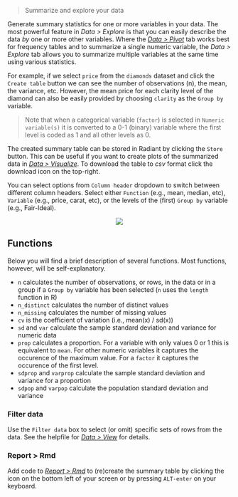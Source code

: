 > Summarize and explore your data

Generate summary statistics for one or more variables in your data. The most powerful feature in _Data > Explore_ is that you can easily describe the data _by_ one or more other variables. Where the <a href="https://radiant-rstats.github.io/docs/data/pivot.html" target="_blank">_Data > Pivot_</a> tab works best for frequency tables and to summarize a single numeric variable, the _Data > Explore_ tab allows you to summarize multiple variables at the same time using various statistics.

For example, if we select `price` from the `diamonds` dataset and click the `Create table` button we can see the number of observations (n), the mean, the variance, etc. However, the mean price for each clarity level of the diamond can also be easily provided by choosing `clarity` as the `Group by` variable.

> Note that when a categorical variable (`factor`) is selected in `Numeric variable(s)` it is converted to a 0-1 (binary) variable where the first level is coded as 1 and all other levels as 0.

The created summary table can be stored in Radiant by clicking the `Store` button. This can be useful if you want to create plots of the summarized data in <a href="https://radiant-rstats.github.io/docs/data/visualize.html" target="_blank">_Data > Visualize_</a>. To download the table to _csv_ format click the download icon on the top-right.

You can select options from `Column header` dropdown to switch between different column headers. Select either `Function` (e.g., mean, median, etc), `Variable` (e.g., price, carat, etc), or the levels of the (first) `Group by` variable (e.g., Fair-Ideal).

<p align="center"><img src="https://radiant-rstats.github.io/docs/data/figures//explore.png"></p>

## Functions

Below you will find a brief description of several functions. Most functions, however, will be self-explanatory.

* `n` calculates the number of observations, or rows, in the data or in a group if a `Group by` variable has been selected (`n` uses the `length` function in R)
* `n_distinct` calculates the number of distinct values
* `n_missing` calculates the number of missing values
* `cv` is the coefficient of variation (i.e., mean(x) / sd(x))
* `sd` and `var` calculate the sample standard deviation and variance for numeric data
* `prop` calculates a proportion. For a variable with only values 0 or 1 this is equivalent to `mean`. For other numeric variables it captures the occurence of the maximum value.
For a `factor` it captures the occurence of the first level. 
* `sdprop` and `varprop` calculate the sample standard deviation and variance for a proportion
* `sdpop` and `varpop` calculate the population standard deviation and variance

### Filter data

Use the `Filter data` box to select (or omit) specific sets of rows from the data. See the helpfile for <a href="https://radiant-rstats.github.io/docs/data/view.html" target="_blank">_Data > View_</a> for details.

### Report > Rmd

Add code to <a href="https://radiant-rstats.github.io/docs/data/report.html" target="_blank">_Report > Rmd_</a> to (re)create the summary table by clicking the <i title="report results" class="fa fa-edit"></i> icon on the bottom left of your screen or by pressing `ALT-enter` on your keyboard.
